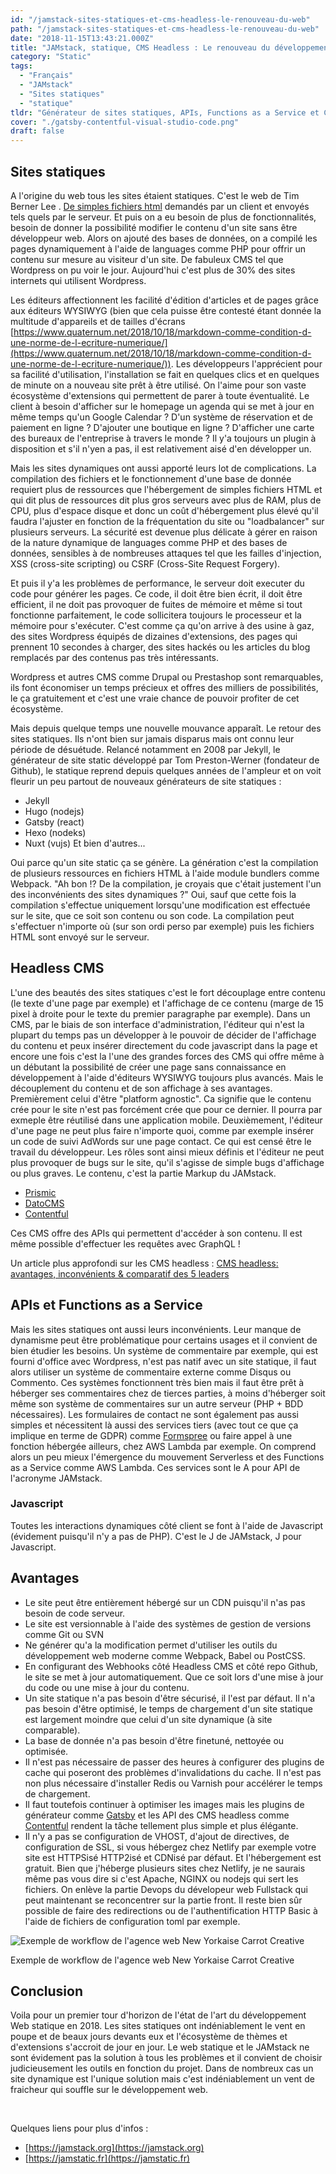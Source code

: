 ```yaml
---
id: "/jamstack-sites-statiques-et-cms-headless-le-renouveau-du-web"
path: "/jamstack-sites-statiques-et-cms-headless-le-renouveau-du-web"
date: "2018-11-15T13:43:21.000Z"
title: "JAMstack, statique, CMS Headless : Le renouveau du développement web"
category: "Static"
tags: 
  - "Français"
  - "JAMstack"
  - "Sites statiques"
  - "statique"
tldr: "Générateur de sites statiques, APIs, Functions as a Service et CMS sans tête, voici les acteurs d'un mouvement qui révolutionne le développement web"
cover: "./gatsby-contentful-visual-studio-code.png"
draft: false
---
```


## Sites statiques

A l'origine du web tous les sites étaient statiques. C'est le web de Tim Berner Lee . [De simples fichiers html](http://info.cern.ch/hypertext/WWW/TheProject.html) demandés par un client et envoyés tels quels par le serveur. Et puis on a eu besoin de plus de fonctionnalités, besoin de donner la possibilité modifier le contenu d'un site sans être développeur web. Alors on ajouté des bases de données, on a compilé les pages dynamiquement à l'aide de languages comme PHP pour offrir un contenu sur mesure au visiteur d'un site. De fabuleux CMS tel que Wordpress on pu voir le jour. Aujourd'hui c'est plus de 30% des sites internets qui utilisent Wordpress.

Les éditeurs affectionnent les facilité d'édition d'articles et de pages grâce aux éditeurs WYSIWYG (bien que cela puisse être contesté étant donnée la multitude d'appareils et de tailles d'écrans [https://www.quaternum.net/2018/10/18/markdown-comme-condition-d-une-norme-de-l-ecriture-numerique/](https://www.quaternum.net/2018/10/18/markdown-comme-condition-d-une-norme-de-l-ecriture-numerique/)). Les développeurs l'apprécient pour sa facilité d'utilisation, l'installation se fait en quelques clics et en quelques de minute on a nouveau site prêt à être utilisé. On l'aime pour son vaste écosystème d'extensions qui permettent de parer à toute éventualité. Le client à besoin d'afficher sur le homepage un agenda qui se met à jour en même temps qu'un Google Calendar ? D'un système de réservation et de paiement en ligne ? D'ajouter une boutique en ligne ? D'afficher une carte des bureaux de l'entreprise à travers le monde ? Il y'a toujours un plugin à disposition et s'il n'yen a pas, il est relativement aisé d'en développer un.

Mais les sites dynamiques ont aussi apporté leurs lot de complications. La compilation des fichiers et le fonctionnement d'une base de donnée requiert plus de ressources que l'hébergement de simples fichiers HTML et qui dit plus de ressources dit plus gros serveurs avec plus de RAM, plus de CPU, plus d'espace disque et donc un coût d'hébergement plus élevé qu'il faudra l'ajuster en fonction de la fréquentation du site ou "loadbalancer" sur plusieurs serveurs. La sécurité est devenue plus délicate à gérer en raison de la nature dynamique de languages comme PHP et des bases de données, sensibles à de nombreuses attaques tel que les failles d'injection, XSS (cross-site scripting) ou CSRF (Cross-Site Request Forgery).

Et puis il y'a les problèmes de performance, le serveur doit executer du code pour générer les pages. Ce code, il doit être bien écrit, il doit être efficient, il ne doit pas provoquer de fuites de mémoire et même si tout fonctionne parfaitement, le code sollicitera toujours le processeur et la mémoire pour s'exécuter. C'est comme ça qu'on arrive à des usine à gaz, des sites Wordpress équipés de dizaines d'extensions, des pages qui prennent 10 secondes à charger, des sites hackés ou les articles du blog remplacés par des contenus pas très intéressants.

Wordpress et autres CMS comme Drupal ou Prestashop sont remarquables, ils font économiser un temps précieux et offres des milliers de possibilités, le ça gratuitement et c'est une vraie chance de pouvoir profiter de cet écosystème.

Mais depuis quelque temps une nouvelle mouvance apparaît. Le retour des sites statiques. Ils n'ont bien sur jamais disparus mais ont connu leur période de désuétude. Relancé notamment en 2008 par Jekyll, le générateur de site static développé par Tom Preston-Werner (fondateur de Github), le statique reprend depuis quelques années de l'ampleur et on voit fleurir un peu partout de nouveaux générateurs de site statiques :

- Jekyll
- Hugo (nodejs)
- Gatsby (react)
- Hexo (nodeks)
- Nuxt (vujs) Et bien d'autres...

Oui parce qu'un site static ça se génère. La génération c'est la compilation de plusieurs ressources en fichiers HTML à l'aide module bundlers comme Webpack. "Ah bon !? De la compilation, je croyais que c'était justement l'un des inconvénients des sites dynamiques ?" Oui, sauf que cette fois la compilation s'effectue uniquement lorsqu'une modification est effectuée sur le site, que ce soit son contenu ou son code. La compilation peut s'effectuer n'importe où (sur son ordi perso par exemple) puis les fichiers HTML sont envoyé sur le serveur.

## Headless CMS

L'une des beautés des sites statiques c'est le fort découplage entre contenu (le texte d'une page par exemple) et l'affichage de ce contenu (marge de 15 pixel à droite pour le texte du premier paragraphe par exemple). Dans un CMS, par le biais de son interface d'administration, l'éditeur qui n'est la plupart du temps pas un développer à le pouvoir de décider de l'affichage du contenu et peux insérer directement du code javascript dans la page et encore une fois c'est la l'une des grandes forces des CMS qui offre même à un débutant la possibilité de créer une page sans connaissance en développement à l'aide d'éditeurs WYSIWYG toujours plus avancés. Mais le découplement du contenu et de son affichage à ses avantages. Premièrement celui d'être "platform agnostic". Ca signifie que le contenu crée pour le site n'est pas forcément crée que pour ce dernier. Il pourra par exmeple être réutilisé dans une application mobile. Deuxièmement, l'éditeur d'une page ne peut plus faire n'importe quoi, comme par exemple insérer un code de suivi AdWords sur une page contact. Ce qui est censé être le travail du développeur. Les rôles sont ainsi mieux définis et l'éditeur ne peut plus provoquer de bugs sur le site, qu'il s'agisse de simple bugs d'affichage ou plus graves. Le contenu, c'est la partie Markup du JAMstack.

- [Prismic](https://prismic.io/)
- [DatoCMS](https://www.datocms.com)
- [Contentful](https://www.contentful.com)

Ces CMS offre des APIs qui permettent d'accéder à son contenu. Il est même possible d'effectuer les requêtes avec GraphQL !

Un article plus approfondi sur les CMS headless : [CMS headless: avantages, inconvénients & comparatif des 5 leaders](/cms-headless-avantages-inconvenients-comparatif-des-5-leaders)

## APIs et Functions as a Service

Mais les sites statiques ont aussi leurs inconvénients. Leur manque de dynamisme peut être problématique pour certains usages et il convient de bien étudier les besoins. Un système de commentaire par exemple, qui est fourni d'office avec Wordpress, n'est pas natif avec un site statique, il faut alors utiliser un système de commentaire externe comme Disqus ou Commento. Ces systèmes fonctionnent très bien mais il faut être prêt à héberger ses commentaires chez de tierces parties, à moins d'héberger soit même son système de commentaires sur un autre serveur (PHP + BDD nécessaires). Les formulaires de contact ne sont également pas aussi simples et nécessitent là aussi des services tiers (avec tout ce que ça implique en terme de GDPR) comme [Formspree](https://formspree.io) ou faire appel à une fonction hébergée ailleurs, chez AWS Lambda par exemple. On comprend alors un peu mieux l'émergence du mouvement Serverless et des Functions as a Service comme AWS Lambda. Ces services sont le A pour API de l'acronyme JAMstack.

### Javascript

Toutes les interactions dynamiques côté client se font à l'aide de Javascript (évidement puisqu'il n'y a pas de PHP). C'est le J de JAMstack, J pour Javascript.

## Avantages

- Le site peut être entièrement hébergé sur un CDN puisqu'il n'as pas besoin de code serveur.
- Le site est versionnable à l'aide des systèmes de gestion de versions comme Git ou SVN
- Ne générer qu'a la modification permet d'utiliser les outils du développement web moderne comme Webpack, Babel ou PostCSS.
- En configurant des Webhooks côté Headless CMS et côté repo Github, le site se met à jour automatiquement. Que ce soit lors d'une mise à jour du code ou une mise à jour du contenu.
- Un site statique n'a pas besoin d'être sécurisé, il l'est par défaut. Il n'a pas besoin d'être optimisé, le temps de chargement d'un site statique est largement moindre que celui d'un site dynamique (à site comparable).
- La base de donnée n'a pas besoin d'être finetuné, nettoyée ou optimisée.
- Il n'est pas nécessaire de passer des heures à configurer des plugins de cache qui poseront des problèmes d'invalidations du cache. Il n'est pas non plus nécessaire d'installer Redis ou Varnish pour accélérer le temps de chargement.
- Il faut toutefois continuer à optimiser les images mais les plugins de générateur comme [Gatsby](/gatsby-le-generateur-de-site-statique-base-sur-react-et-graphql) et les API des CMS headless comme [Contentful](https://www.contentful.com/developers/docs/references/images-api/) rendent la tâche tellement plus simple et plus élégante.
- Il n'y a pas se configuration de VHOST, d'ajout de directives, de configuration de SSL, si vous hébergez chez Netlify par exemple votre site est HTTPSisé HTTP2isé et CDNisé par défaut. Et l'hébergement est gratuit. Bien que j'héberge plusieurs sites chez Netlify, je ne saurais même pas vous dire si c'est Apache, NGINX ou nodejs qui sert les fichiers. On enlève la partie Devops du dévelopeur web Fullstack qui peut maintenant se reconcentrer sur la partie front. Il reste bien sûr possible de faire des redirections ou de l'authentification HTTP Basic à l'aide de fichiers de configuration toml par exemple.

![Exemple de workflow de l'agence web New Yorkaise Carrot Creative](./workflow-contentful-static.png) 
<figcaption>Exemple de workflow de l'agence web New Yorkaise Carrot Creative</figcaption>

## Conclusion

Voila pour un premier tour d'horizon de l'état de l'art du développement Web statique en 2018. Les sites statiques ont indéniablement le vent en poupe et de beaux jours devants eux et l'écosystème de thèmes et d'extensions s'accroit de jour en jour. Le web statique et le JAMstack ne sont évidement pas la solution à tous les problèmes et il convient de choisir judicieusement les outils en fonction du projet. Dans de nombreux cas un site dynamique est l'unique solution mais c'est indéniablement un vent de fraicheur qui souffle sur le développement web.

 

Quelques liens pour plus d'infos :

- [https://jamstack.org](https://jamstack.org)
- [https://jamstatic.fr](https://jamstatic.fr)
